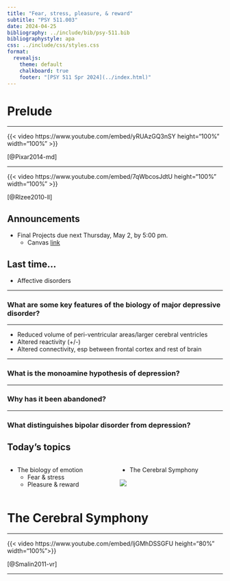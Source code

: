 ```yaml
---
title: "Fear, stress, pleasure, & reward"
subtitle: "PSY 511.003"
date: 2024-04-25
bibliography: ../include/bib/psy-511.bib
bibliographystyle: apa
css: ../include/css/styles.css
format: 
  revealjs:
    theme: default
    chalkboard: true
    footer: "[PSY 511 Spr 2024](../index.html)"
---
```


# Prelude

---

{{< video https://www.youtube.com/embed/yRUAzGQ3nSY height="100%" width="100%" >}}

[@Pixar2014-md]

---

{{< video https://www.youtube.com/embed/7qWbcosJdtU height="100%" width="100%" >}}

[@Rlzee2010-ll]

## Announcements

- Final Projects [due next Thursday, May 2, by 5:00 pm]{.orange_due}.
  - Canvas [link](https://psu.instructure.com/courses/2313161/assignments/16088734)

## Last time...

- Affective disorders

---

### What are some key features of the biology of major depressive disorder?

---

- Reduced volume of peri-ventricular areas/larger cerebral ventricles
- Altered reactivity (+/-)
- Altered connectivity, esp between frontal cortex and rest of brain

---

### What is the monoamine hypothesis of depression?

---

### Why has it been abandoned?

---

### What distinguishes bipolar disorder from depression?

## Today's topics

:::: {.columns}

::: {.column width="50%"}
- The biology of emotion
  - Fear & stress
  - Pleasure & reward
  
:::

::: {.column width="50%"}

- The Cerebral Symphony

![](https://upload.wikimedia.org/wikipedia/commons/thumb/6/6e/Joseph_Karl_Stieler%27s_Beethoven_mit_dem_Manuskript_der_Missa_solemnis.jpg/220px-Joseph_Karl_Stieler%27s_Beethoven_mit_dem_Manuskript_der_Missa_solemnis.jpg)

:::

::::

# The Cerebral Symphony

---

{{< video https://www.youtube.com/embed/ljGMhDSSGFU height="80%" width="100%">}}

[@Smalin2011-vr]

---


